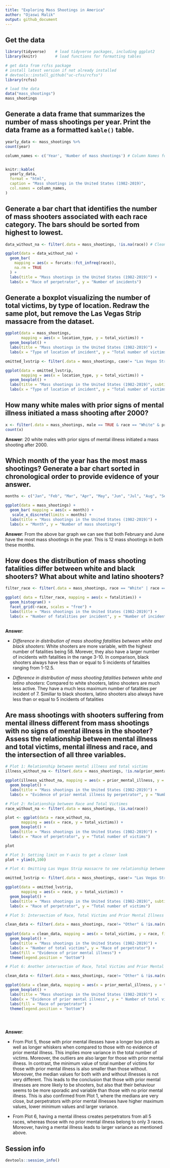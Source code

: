 ```yaml
---
title: "Exploring Mass Shootings in America"
author: "Ojaswi Malik"
output: github_document
---
```


## Get the data

```r
library(tidyverse)    # load tidyverse packages, including ggplot2
library(knitr)        # load functions for formatting tables

# get data from rcfss package
# install latest version if not already installed
# devtools::install_github("uc-cfss/rcfss")
library(rcfss)

# load the data
data("mass_shootings")
mass_shootings
```

## Generate a data frame that summarizes the number of mass shootings per year. Print the data frame as a formatted `kable()` table.

```r
yearly_data <- mass_shootings %>%
count(year)

column_names <- c('Year', 'Number of mass shootings') # Column Names for the kable()


knitr::kable(
  yearly_data,
  format = "html",
  caption = "Mass shootings in the United States (1982-2019)",
  col.names = column_names,
)


```


## Generate a bar chart that identifies the number of mass shooters associated with each race category. The bars should be sorted from highest to lowest.

```r
data_without_na <- filter(.data = mass_shootings, !is.na(race)) # Cleaning the data of NA race values

ggplot(data = data_without_na) + 
  geom_bar(
    mapping = aes(x = forcats::fct_infreq(race)), 
    na.rm = TRUE
  ) + 
  labs(title = "Mass shootings in the United States (1982-2019)") +
  labs(x = "Race of perpetrator", y = "Number of incidents")


```

## Generate a boxplot visualizing the number of total victims, by type of location. Redraw the same plot, but remove the Las Vegas Strip massacre from the dataset.

```r
 
ggplot(data = mass_shootings, 
       mapping = aes(x = location_type, y = total_victims)) +
  geom_boxplot() +
  labs(title = "Mass shootings in the United States (1982-2019)") +
  labs(x = "Type of location of incident", y = "Total number of victims")

omitted_lvstrip <- filter(.data = mass_shootings, case!= "Las Vegas Strip massacre"	) # Filtering out the LV Strip Massacre

ggplot(data = omitted_lvstrip, 
       mapping = aes(x = location_type, y = total_victims)) +
  geom_boxplot() +
  labs(title = "Mass shootings in the United States (1982-2019)", subtitle = "Omitting Las Vegas Strip massacre") +
  labs(x = "Type of location of incident", y = "Total number of victims")
```

## How many white males with prior signs of mental illness initiated a mass shooting after 2000?

```r
x <- filter(.data = mass_shootings, male == TRUE & race == "White" & prior_mental_illness == "Yes" & year > 2000)
count(x)

```

**Answer**: 20 white males with prior signs of mental illness initiated a mass shooting after 2000.

## Which month of the year has the most mass shootings? Generate a bar chart sorted in chronological order to provide evidence of your answer.

```r

months <- c("Jan", "Feb", "Mar", "Apr", "May", "Jun", "Jul", "Aug", "Sep", "Oct", "Nov", "Dec") #Ordering the months in chronological order to set as limit for the bar graph

ggplot(data = mass_shootings) +
  geom_bar( mapping = aes(x = month)) + 
   scale_x_discrete(limits = months) + 
  labs(title = "Mass shootings in the United States (1982-2019)") +
  labs(x = "Month", y = "Number of mass shootings")

```

**Answer**: From the above bar graph we can see that both February and June have the most mass shootings in the year. This is 12 mass shootings in both these months.

## How does the distribution of mass shooting fatalities differ between white and black shooters? What about white and latino shooters?

```r

filter_race <- filter(.data = mass_shootings, race == "White" | race == "Black" | race == "Latino" ) #Filtering the data

ggplot( data = filter_race, mapping = aes(x = fatalities)) +
  geom_histogram() +
  facet_grid(~race, scales = "free") + 
  labs(title = "Mass shootings in the United States (1982-2019)") +
  labs(x = "Number of fatalities per incident", y = "Number of incidents")
  
```

**Answer**:

* *Difference in distribution of mass shooting fatalities between white and black shooters*: White shooters are more variable, with the highest number of fatalities being 58. Morever, they also have a larger number of incidents with fatalities in the range 3-10. In comparison, black shooters always have less than or equal to 5 incidents of fatalities ranging from 1-12.5.

* *Difference in distribution of mass shooting fatalities between white and latino shooters*: Compared to white shooters, latino shooters are much less active. They have a much less maximum number of fatalities per incident of 7. Similiar to black shooters, latino shooters also always have less than or equal to 5 incidents of fatalities

## Are mass shootings with shooters suffering from mental illness different from mass shootings with no signs of mental illness in the shooter? Assess the relationship between mental illness and total victims, mental illness and race, and the intersection of all three variables.

```r

# Plot 1: Relationship between mental illness and total victims
illness_without_na <- filter(.data = mass_shootings, !is.na(prior_mental_illness))

ggplot(illness_without_na, mapping = aes(x = prior_mental_illness, y = total_victims)) + 
  geom_boxplot() + 
  labs(title = "Mass shootings in the United States (1982-2019)") +
  labs(x = "Evidence of prior mental illness by perpetrator", y = "Number of total victims")

# Plot 2: Relationship between Race and Total Victimes
race_without_na <- filter(.data = mass_shootings, !is.na(race))

plot <- ggplot(data = race_without_na, 
       mapping = aes(x = race, y = total_victims)) +
  geom_boxplot() +
  labs(title = "Mass shootings in the United States (1982-2019)") +
  labs(x = "Race of perpetrator", y = "Total number of victims")

plot 

# Plot 3: Setting limit on Y-axis to get a closer look
plot + ylim(0,100)

# Plot 4: Omitting Las Vegas Strip massacre to see relationship between Race and Total Victimes

omitted_lvstrip <- filter(.data = mass_shootings, case!= "Las Vegas Strip massacre"	)

ggplot(data = omitted_lvstrip, 
       mapping = aes(x = race, y = total_victims)) +
  geom_boxplot() +
  labs(title = "Mass shootings in the United States (1982-2019)", subtitle = "Omitting Las Vegas Strip Massacre (2017") +
  labs(x = "Race of perpetrator", y = "Total number of victims")

# Plot 5: Intersection of Race, Total Victims and Prior Mental Illness

clean_data <- filter(.data = mass_shootings, race!= "Other" & !is.na(race) & !is.na(prior_mental_illness))
  
ggplot(data = clean_data, mapping = aes(x = total_victims, y = race, fill = prior_mental_illness)) +
  geom_boxplot() + 
  labs(title = "Mass shootings in the United States (1982-2019)") +
  labs(x = "Number of total victims", y = "Race of perpetrator") + 
  labs(fill = "Evidence of prior mental illness") + 
  theme(legend.position = "bottom")

# Plot 6: Another intersection of Race, Total Victims and Prior Mental Illness

clean_data <- filter(.data = mass_shootings, race!= "Other" & !is.na(race) & !is.na(prior_mental_illness))

ggplot(data = clean_data, mapping = aes(x = prior_mental_illness, y = total_victims, fill = race)) +
  geom_boxplot() + 
  labs(title = "Mass shootings in the United States (1982-2019)") +
  labs(x = "Evidence of prior mental illness", y = " Number of total victims") + 
  labs(fill = "Race of perpetrator") + 
  theme(legend.position = "bottom")


  

```


**Answer**: 

* From Plot 5, those with prior mental illesses have a longer box plots as well as longer whiskers when compared to those with no evidence of prior mental illness. This implies more variance in the total number of victims. Moreover, the outliers are also larger for those with prior mental illness. In contrast, the minimum value of total number of victims for those with prior mental illness is also smaller than those without. Moreover, the median values for both with and without illnesses is not very different. This leads to the conclusion that those with prior mental illnesses are more likely to be shooters, but also that their behaviour seems to be more sporadic and variable than those with no prior mental illness. This is also confirmed from Plot 1, where the medians are very close, but perpetrators with prior mental illnesses have higher maximum values, lower minimum values and larger variance.

* From Plot 6, having a mental illness creates perpetrators from all 5 races, whereas those with no prior mental illness belong to only 3 races. Moreover, having a mental illness leads to larger variance as mentioned above. 


## Session info

```r
devtools::session_info()
```


